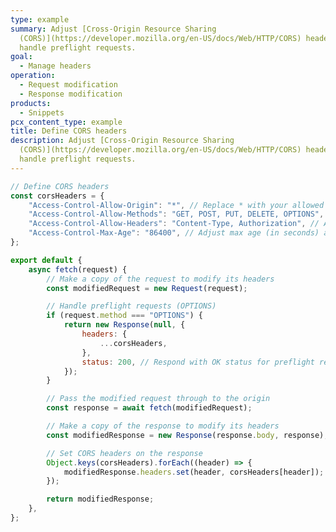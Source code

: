 ```yaml
---
type: example
summary: Adjust [Cross-Origin Resource Sharing
  (CORS)](https://developer.mozilla.org/en-US/docs/Web/HTTP/CORS) headers and
  handle preflight requests.
goal:
  - Manage headers
operation:
  - Request modification
  - Response modification
products:
  - Snippets
pcx_content_type: example
title: Define CORS headers
description: Adjust [Cross-Origin Resource Sharing
  (CORS)](https://developer.mozilla.org/en-US/docs/Web/HTTP/CORS) headers and
  handle preflight requests.
---
```


```js
// Define CORS headers
const corsHeaders = {
	"Access-Control-Allow-Origin": "*", // Replace * with your allowed origin(s)
	"Access-Control-Allow-Methods": "GET, POST, PUT, DELETE, OPTIONS", // Adjust allowed methods as needed
	"Access-Control-Allow-Headers": "Content-Type, Authorization", // Adjust allowed headers as needed
	"Access-Control-Max-Age": "86400", // Adjust max age (in seconds) as needed
};

export default {
	async fetch(request) {
		// Make a copy of the request to modify its headers
		const modifiedRequest = new Request(request);

		// Handle preflight requests (OPTIONS)
		if (request.method === "OPTIONS") {
			return new Response(null, {
				headers: {
					...corsHeaders,
				},
				status: 200, // Respond with OK status for preflight requests
			});
		}

		// Pass the modified request through to the origin
		const response = await fetch(modifiedRequest);

		// Make a copy of the response to modify its headers
		const modifiedResponse = new Response(response.body, response);

		// Set CORS headers on the response
		Object.keys(corsHeaders).forEach((header) => {
			modifiedResponse.headers.set(header, corsHeaders[header]);
		});

		return modifiedResponse;
	},
};
```
